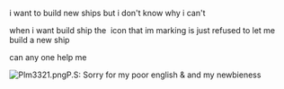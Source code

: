 i want to build new ships but i don't know why i can't

when i want build ship the  icon that im marking is just refused to let me build a new ship 

can any one help me

[[File:Plm3321.png|thumb]]P.S: Sorry for my poor english & and my newbieness<ac_metadata title="can someone help me?"> </ac_metadata>